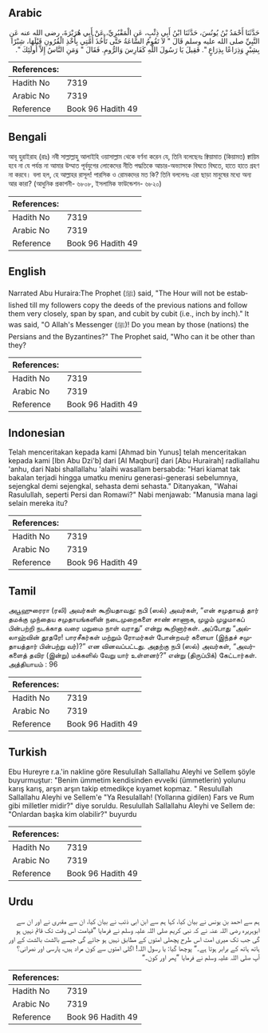 ## Arabic


<div dir="rtl" lang="ar" style={{fontSize:'larger',backgroundColor:'#f8f9fa',padding:20}}>
حَدَّثَنَا أَحْمَدُ بْنُ يُونُسَ، حَدَّثَنَا ابْنُ أَبِي ذِئْبٍ، عَنِ الْمَقْبُرِيِّ، عَنْ أَبِي هُرَيْرَةَ، رضى الله عنه عَنِ النَّبِيِّ صلى الله عليه وسلم قَالَ ‏"‏ لاَ تَقُومُ السَّاعَةُ حَتَّى تَأْخُذَ أُمَّتِي بِأَخْذِ الْقُرُونِ قَبْلَهَا، شِبْرًا بِشِبْرٍ وَذِرَاعًا بِذِرَاعٍ ‏"‏‏.‏ فَقِيلَ يَا رَسُولَ اللَّهِ كَفَارِسَ وَالرُّومِ‏.‏ فَقَالَ ‏"‏ وَمَنِ النَّاسُ إِلاَّ أُولَئِكَ ‏"‏‏.‏
</div>
<div style={{backgroundColor:'#f8f9fa',padding:20, marginBottom: 10}}><table> <thead> <tr> <th>References:</th> <th></th> </tr> </thead> <tbody><tr><td>Hadith No</td><td>7319</td></tr><tr><td>Arabic No</td><td>7319</td></tr><tr><td>Reference</td><td>Book 96 Hadith 49</td></tr></tbody></table></div>

## Bengali


<div dir="ltr" lang="bn" style={{fontSize:'larger',backgroundColor:'#f8f9fa',padding:20}}>
আবূ হুরাইরাহ (রাঃ) নবী সাল্লাল্লাহু আলাইহি ওয়াসাল্লাম থেকে বর্ণনা করেন যে, তিনি বলেছেনঃ ক্বিয়ামাত (কিয়ামত) ক্বায়িম হবে না যে পর্যন্ত না আমার উম্মাত পূর্বযুগের লোকেদের নীতি পদ্ধতিকে আচার-অভ্যাসকে বিঘতে বিঘতে, হাতে হাতে গ্রহণ না করবে। বলা হল, হে আল্লাহর রাসূল! পারসিক ও রোমকদের মত কি? তিনি বললেনঃ এরা ছাড়া মানুষের মধ্যে অন্য আর কারা? (আধুনিক প্রকাশনী- ৬৮০৮, ইসলামিক ফাউন্ডেশন- ৬৮২০)
</div>
<div style={{backgroundColor:'#f8f9fa',padding:20, marginBottom: 10}}><table> <thead> <tr> <th>References:</th> <th></th> </tr> </thead> <tbody><tr><td>Hadith No</td><td>7319</td></tr><tr><td>Arabic No</td><td>7319</td></tr><tr><td>Reference</td><td>Book 96 Hadith 49</td></tr></tbody></table></div>

## English


<div dir="ltr" lang="en" style={{fontSize:'larger',backgroundColor:'#f8f9fa',padding:20}}>
Narrated Abu Huraira:The Prophet (ﷺ) said, "The Hour will not be established till my followers copy the deeds of the previous nations and follow them very closely, span by span, and cubit by cubit (i.e., inch by inch)." It was said, "O Allah's Messenger (ﷺ)! Do you mean by those (nations) the Persians and the Byzantines?" The Prophet said, "Who can it be other than they?
</div>
<div style={{backgroundColor:'#f8f9fa',padding:20, marginBottom: 10}}><table> <thead> <tr> <th>References:</th> <th></th> </tr> </thead> <tbody><tr><td>Hadith No</td><td>7319</td></tr><tr><td>Arabic No</td><td>7319</td></tr><tr><td>Reference</td><td>Book 96 Hadith 49</td></tr></tbody></table></div>

## Indonesian


<div dir="ltr" lang="id" style={{fontSize:'larger',backgroundColor:'#f8f9fa',padding:20}}>
Telah menceritakan kepada kami [Ahmad bin Yunus] telah menceritakan kepada kami [Ibn Abu Dzi'b] dari [Al Maqburi] dari [Abu Hurairah] radliallahu 'anhu, dari Nabi shallallahu 'alaihi wasallam bersabda: "Hari kiamat tak bakalan terjadi hingga umatku meniru generasi-generasi sebelumnya, sejengkal demi sejengkal, sehasta demi sehasta." Ditanyakan, "Wahai Rasulullah, seperti Persi dan Romawi?" Nabi menjawab: "Manusia mana lagi selain mereka itu?
</div>
<div style={{backgroundColor:'#f8f9fa',padding:20, marginBottom: 10}}><table> <thead> <tr> <th>References:</th> <th></th> </tr> </thead> <tbody><tr><td>Hadith No</td><td>7319</td></tr><tr><td>Arabic No</td><td>7319</td></tr><tr><td>Reference</td><td>Book 96 Hadith 49</td></tr></tbody></table></div>

## Tamil


<div dir="ltr" lang="ta" style={{fontSize:'larger',backgroundColor:'#f8f9fa',padding:20}}>
அபூஹுரைரா (ரலி) அவர்கள் கூறியதாவது: நபி (ஸல்) அவர்கள், “என் சமுதாயத் தார் தமக்கு முந்தைய சமுதாயங்களின் நடைமுறைகளை சாண் சாணாக, முழம் முழமாகப் பின்பற்றி நடக்காத வரை மறுமை நாள் வராது” என்று கூறினார்கள். அப்போது “அல்லாஹ்வின் தூதரே! பாரசீகர்கள் மற்றும் ரோமர்கள் போன்றவர் களையா (இந்தச் சமுதாயத்தார் பின்பற்று வர்)?” என வினவப்பட்டது. அதற்கு நபி (ஸல்) அவர்கள், “அவர்களைத் தவிர (இன்று) மக்களில் வேறு யார் உள்ளனர்?” என்று (திருப்பிக்) கேட்டார்கள். அத்தியாயம் : 96
</div>
<div style={{backgroundColor:'#f8f9fa',padding:20, marginBottom: 10}}><table> <thead> <tr> <th>References:</th> <th></th> </tr> </thead> <tbody><tr><td>Hadith No</td><td>7319</td></tr><tr><td>Arabic No</td><td>7319</td></tr><tr><td>Reference</td><td>Book 96 Hadith 49</td></tr></tbody></table></div>

## Turkish


<div dir="ltr" lang="tr" style={{fontSize:'larger',backgroundColor:'#f8f9fa',padding:20}}>
Ebu Hureyre r.a.'in nakline göre Resulullah Sallallahu Aleyhi ve Sellem şöyle buyurmuştur: "Benim ümmetim kendisinden evvelki (ümmetlerin) yolunu karış karış, arşın arşın takip etmedikçe kıyamet kopmaz. " Resulullah Sallallahu Aleyhi ve Sellem'e "Ya Resulallah! (Yollarına gidilen) Fars ve Rum gibi milletler midir?" diye soruldu. Resulullah Sallallahu Aleyhi ve Sellem de: "Onlardan başka kim olabilir?" buyurdu
</div>
<div style={{backgroundColor:'#f8f9fa',padding:20, marginBottom: 10}}><table> <thead> <tr> <th>References:</th> <th></th> </tr> </thead> <tbody><tr><td>Hadith No</td><td>7319</td></tr><tr><td>Arabic No</td><td>7319</td></tr><tr><td>Reference</td><td>Book 96 Hadith 49</td></tr></tbody></table></div>

## Urdu


<div dir="rtl" lang="ur" style={{fontSize:'larger',backgroundColor:'#f8f9fa',padding:20}}>
ہم سے احمد بن یونس نے بیان کیا، کہا ہم سے ابن ابی ذئب نے بیان کیا، ان سے مقبری نے اور ان سے ابوہریرہ رضی اللہ عنہ نے کہ نبی کریم صلی اللہ علیہ وسلم نے فرمایا ”قیامت اس وقت تک قائم نہیں ہو گی جب تک میری امت اس طرح پچھلی امتوں کے مطابق نہیں ہو جائے گی جیسے بالشت بالشت کے اور ہاتھ ہاتھ کے برابر ہوتا ہے۔“ پوچھا گیا: یا رسول اللہ! اگلی امتوں سے کون مراد ہیں، پارسی اور نصرانی؟ آپ صلی اللہ علیہ وسلم نے فرمایا ”پھر اور کون۔“
</div>
<div style={{backgroundColor:'#f8f9fa',padding:20, marginBottom: 10}}><table> <thead> <tr> <th>References:</th> <th></th> </tr> </thead> <tbody><tr><td>Hadith No</td><td>7319</td></tr><tr><td>Arabic No</td><td>7319</td></tr><tr><td>Reference</td><td>Book 96 Hadith 49</td></tr></tbody></table></div>